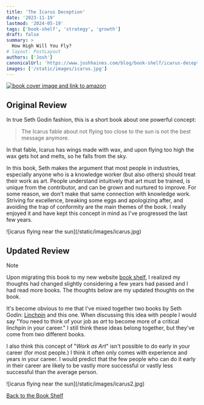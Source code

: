 ```yaml
---
title: 'The Icarus Deception'
date: '2023-11-19'
lastmod: '2024-05-19'
tags: ['book-shelf', 'strategy', 'growth']
draft: false
summary: >
  How High Will You Fly?
# layout: PostLayout
authors: ['Josh']
canonicalUrl: 'https://www.joshhaines.com/blog/book-shelf/icarus-deception'
images: ['/static/images/icarus.jpg']
---
```


<div className="mx-auto w-1/3">
  <a href="https://www.amazon.com/Icarus-Deception-How-High-Will/dp/1591846072">
    <img
      alt="book cover image and link to amazon"
      src="https://m.media-amazon.com/images/I/41ngwnJ6W8L._SY445_SX342_.jpg"
    />
  </a>
</div>

## Original Review

In true Seth Godin fashion, this is a short book about one powerful concept:

> The Icarus fable about not flying too close to the sun is not the best message anymore.

In that fable, Icarus has wings made with wax, and upon flying too high the wax gets hot and melts, so he falls from the sky.

In this book, Seth makes the argument that most people in industries, especially anyone who is a knowledge worker (but also others) should treat their work as art. People understand intuitively that art must be trained, is unique from the contributor, and can be grown and nurtured to improve. For some reason, we don't make that same connection with knowledge work. Striving for excellence, breaking some eggs and apologizing after, and avoiding the trap of conformity are the main themes of the book. I really enjoyed it and have kept this concept in mind as I've progressed the last few years.

<div className="-mx-2 flex flex-wrap justify-center overflow-hidden xl:-mx-2">
  <div className="my-1 w-full overflow-hidden px-2 xl:my-1 xl:w-3/4 xl:px-2">
    ![icarus flying near the sun](/static/images/icarus.jpg)
  </div>
</div>

## Updated Review

> [!NOTE]
>
> Upon migrating this book to my new website [book shelf](/blog/book-shelf), I realized my thoughts had changed slightly considering a few years had passed and I had read more books. The thoughts below are my updated thoughts on the book.

It's become obvious to me that I've mixed together two books by Seth Godin: [Linchpin](/blog/book-shelf/linchpin) and this one. When discussing this idea with people I would say "You need to think of your job as _art_ to become more of a critical linchpin in your career." I still think these ideas belong together, but they've come from two different books.

I also think this concept of "_Work as Art_" isn't possible to do early in your career (for most people.) I think it often only comes with experience and years in your career. I would predict that the few people who can do it early in their career are likely to be vastly more successful or vastly less successful than the average person.

<div className="-mx-2 flex flex-wrap justify-center overflow-hidden xl:-mx-2">
  <div className="my-1 w-full overflow-hidden px-2 xl:my-1 xl:w-3/4 xl:px-2">
    ![icarus flying near the sun](/static/images/icarus2.jpg)
  </div>
</div>

[Back to the Book Shelf](/blog/book-shelf)
